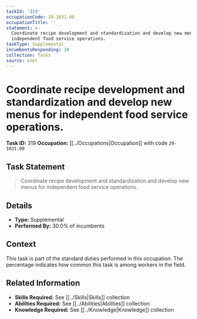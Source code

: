 ```yaml
---
taskId: '319'
occupationCode: 29-1031.00
occupationTitle: ''
statement: >-
  Coordinate recipe development and standardization and develop new menus for
  independent food service operations.
taskType: Supplemental
incumbentsResponding: 30
collection: Tasks
source: onet
---
```

# Coordinate recipe development and standardization and develop new menus for independent food service operations.

**Task ID:** 319
**Occupation:** [[../Occupations|Occupation]] with code `29-1031.00`

## Task Statement

> Coordinate recipe development and standardization and develop new menus for independent food service operations.

## Details

- **Type:** Supplemental
- **Performed By:** 30.0% of incumbents

## Context

This task is part of the standard duties performed in this occupation. The percentage indicates how common this task is among workers in the field.

## Related Information

- **Skills Required:** See [[../Skills|Skills]] collection
- **Abilities Required:** See [[../Abilities|Abilities]] collection
- **Knowledge Required:** See [[../Knowledge|Knowledge]] collection
